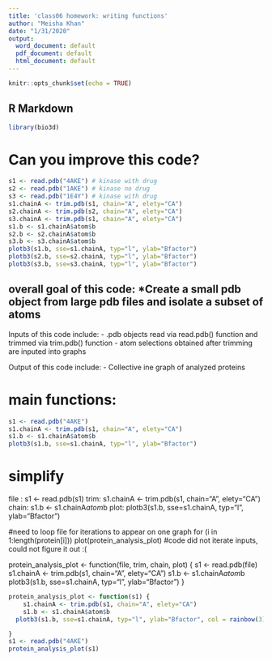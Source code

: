 ```yaml
---
title: 'class06 homework: writing functions'
author: "Meisha Khan"
date: "1/31/2020"
output:
  word_document: default
  pdf_document: default
  html_document: default
---
```


```r
knitr::opts_chunk$set(echo = TRUE)
```

## R Markdown

```r
library(bio3d)
```


# Can you improve this code? 

```r
s1 <- read.pdb("4AKE") # kinase with drug
s2 <- read.pdb("1AKE") # kinase no drug
s3 <- read.pdb("1E4Y") # kinase with drug
s1.chainA <- trim.pdb(s1, chain="A", elety="CA")
s2.chainA <- trim.pdb(s2, chain="A", elety="CA")
s3.chainA <- trim.pdb(s1, chain="A", elety="CA")
s1.b <- s1.chainA$atom$b
s2.b <- s2.chainA$atom$b
s3.b <- s3.chainA$atom$b
plotb3(s1.b, sse=s1.chainA, typ="l", ylab="Bfactor")
plotb3(s2.b, sse=s2.chainA, typ="l", ylab="Bfactor")
plotb3(s3.b, sse=s3.chainA, typ="l", ylab="Bfactor")
```

## overall goal of this code: *Create a small pdb object from large pdb files and isolate a subset of atoms 

Inputs of this code include: 
- .pdb objects read via read.pdb() function and trimmed via trim.pdb() function
- atom selections obtained after trimming are inputed into graphs

Output of this code include: 
- Collective ine graph of analyzed proteins

# main functions: 
```r
s1 <- read.pdb("4AKE")
s1.chainA <- trim.pdb(s1, chain="A", elety="CA")
s1.b <- s1.chainA$atom$b
plotb3(s1.b, sse=s1.chainA, typ="l", ylab="Bfactor")
```


# simplify

file : s1 <- read.pdb(s1)
trim: s1.chainA <- trim.pdb(s1, chain="A", elety="CA")
chain: s1.b <- s1.chainA$atom$b
plot: plotb3(s1.b, sse=s1.chainA, typ="l", ylab="Bfactor")

#need to loop file for iterations to appear on one graph 
for (i in 1:length(protein[i]))
plot(protein_analysis_plot)
#code did not iterate inputs, could not figure it out :(

protein_analysis_plot <- function(file, trim, chain, plot) {
s1 <- read.pdb(file)
s1.chainA <- trim.pdb(s1, chain="A", elety="CA")
s1.b <- s1.chainA$atom$b
plotb3(s1.b, sse=s1.chainA, typ="l", ylab="Bfactor")
}

```r
protein_analysis_plot <- function(s1) {
    s1.chainA <- trim.pdb(s1, chain="A", elety="CA")
    s1.b <- s1.chainA$atom$b
  plotb3(s1.b, sse=s1.chainA, typ="l", ylab="Bfactor", col = rainbow(3))

}
s1 <- read.pdb("4AKE")
protein_analysis_plot(s1)
```









